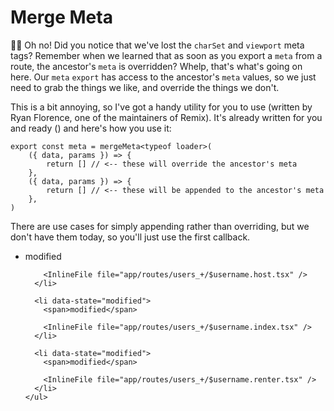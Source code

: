 # Merge Meta

👨‍💼 Oh no! Did you notice that we've lost the `charSet` and `viewport` meta tags?
Remember when we learned that as soon as you export a `meta` from a route, the
ancestor's `meta` is overridden? Whelp, that's what's going on here. Our `meta`
`export` has access to the ancestor's `meta` values, so we just need to grab the
things we like, and override the things we don't.

This is a bit annoying, so I've got a handy utility for you to use (written by
Ryan Florence, one of the maintainers of Remix). It's already written for you
and ready (<InlineFile file="app/utils/misc.ts" line="90" />) and here's how you
use it:

```tsx
export const meta = mergeMeta<typeof loader>(
	({ data, params }) => {
		return [] // <-- these will override the ancestor's meta
	},
	({ data, params }) => {
		return [] // <-- these will be appended to the ancestor's meta
	},
)
```

There are use cases for simply appending rather than overriding, but we don't
have them today, so you'll just use the first callback.

<TouchedFiles>
  <div id="files">
    <ul>
      <li data-state="modified">
        <span>modified</span>

        <InlineFile file="app/routes/users_+/$username.host.tsx" />
      </li>

      <li data-state="modified">
        <span>modified</span>

        <InlineFile file="app/routes/users_+/$username.index.tsx" />
      </li>

      <li data-state="modified">
        <span>modified</span>

        <InlineFile file="app/routes/users_+/$username.renter.tsx" />
      </li>
    </ul>

  </div>
</TouchedFiles>
